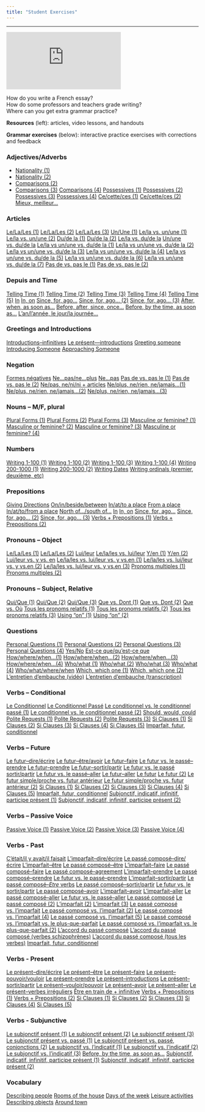 ```yaml
---
title: "Student Exercises"
---
```

--------------------------

![](http://avosplumes.org/scripts/timthumb/timthumb.php?src=http://avosplumes.org/uploads/images/pages/plume_c.jpg&w=180&h=150&zc=1&q=100)

How do you write a French essay?\
How do some professors and teachers grade writing?\
Where can you get extra grammar practice?

**Resources** (left): articles, video lessons, and handouts

**Grammar exercises** (below): interactive practice exercises with corrections and feedback

### Adjectives/Adverbs

- [Nationality (1)](student_exercises/adjectives_adverbs/nationality1.qmd)
- [Nationality (2)](student_exercises/adjectives_adverbs/nationality2.qmd)
- [Comparisons (2)](student_exercises/adjectives_adverbs/comparisons2.qmd)
- [Comparisons (3)](student_exercises/adjectives_adverbs/comparisons3.qmd)
[Comparisons (4)](student_exercises/adjectives_adverbs/comparisons4.qmd)
[Possessives (1)](student_exercises/adjectives_adverbs/possessives1.qmd)
[Possessives (2)](student_exercises/adjectives_adverbs/possessives2.qmd)
[Possessives (3)](student_exercises/adjectives_adverbs/possessives3.qmd)
[Possessives (4)](student_exercises/adjectives_adverbs/possessives4.qmd)
[Ce/cette/ces (1)](student_exercises/adjectives_adverbs/ce_cette_ces1.qmd)
[Ce/cette/ces (2)](student_exercises/adjectives_adverbs/ce_cette_ces2.qmd)
[Mieux, meilleur...](student_exercises/adjectives_adverbs/mieux-meilleur.qmd)


### Articles
[Le/La/Les (1)](student_exercises/articles/le-la-les1.qmd)
[Le/La/Les (2)](student_exercises/articles/le-la-les2.qmd)
[Le/La/Les (3)](student_exercises/articles/le-la-les3.qmd)
[Un/Une (1)](student_exercises/articles/un-une1.qmd)
[Le/la vs. un/une (1)](student_exercises/articles/le-la-vs-un-une1.qmd)
[Le/la vs. un/une (2)](student_exercises/articles/le-la-vs-un-une2.qmd)
[Du/de la (1)](student_exercises/articles/du-de-la1.qmd)
[Du/de la (2)](student_exercises/articles/du-de-la2.qmd)
[Le/la vs. du/de la](student_exercises/articles/le-la-vs-du-dela.qmd)
[Un/une vs. du/de la](student_exercises/articles/un-une-vs-du-dela.qmd)
[Le/la vs un/une vs. du/de la (1)](student_exercises/articles/le-la-vs-un-une-vs-du-de-la1.qmd)
[Le/la vs un/une vs. du/de la (2)](student_exercises/articles/le-la-vs-un-une-vs-du-de-la2.qmd)
[Le/la vs un/une vs. du/de la (3)](student_exercises/articles/le-la-vs-un-une-vs-du-de-la3.qmd)
[Le/la vs un/une vs. du/de la (4)](student_exercises/articles/le-la-vs-un-une-vs-du-de-la4.qmd)
[Le/la vs un/une vs. du/de la (5)](student_exercises/articles/le-la-vs-un-une-vs-du-de-la5.qmd)
[Le/la vs un/une vs. du/de la (6)](student_exercises/articles/le-la-vs-un-une-vs-du-de-la6.qmd)
[Le/la vs un/une vs. du/de la (7)](student_exercises/articles/le-la-vs-un-une-vs-du-de-la7.qmd)
[Pas de vs. pas le (1)](student_exercises/articles/pas-de-vs-pas-le-1.qmd)
[Pas de vs. pas le (2)](student_exercises/articles/pas-de-vs-pas-le-2.qmd)


### Depuis and Time
[Telling Time (1)](student_exercises/depuis-and-time/telling-time-1.qmd)
[Telling Time (2)](student_exercises/depuis-and-time/telling-time-2.qmd)
[Telling Time (3)](student_exercises/depuis-and-time/telling-time-3.qmd)
[Telling Time (4)](student_exercises/depuis-and-time/telling-time-4.qmd)
[Telling Time (5)](student_exercises/depuis-and-time/telling-time-5.qmd)
[In](student_exercises/depuis-and-time/in.qmd)
[In, on](student_exercises/depuis-and-time/in-on.qmd)
[Since, for, ago...](student_exercises/depuis-and-time/since-for-ago.qmd)
[Since, for, ago... (2)](student_exercises/depuis-and-time/since-for-ago-2.qmd)
[Since, for, ago... (3)](student_exercises/depuis-and-time/since-for-ago-3.qmd)
[After, when, as soon as...](student_exercises/depuis-and-time/after-when-as-soon-as.qmd)
[Before, after, since, once...](student_exercises/depuis-and-time/before-after-since-once.qmd)
[Before, by the time, as soon as...](student_exercises/depuis-and-time/before-by-the-time-as-soon-as.qmd)
[L'an/l'année, le jour/la journée...](student_exercises/depuis-and-time/lan-lannee-le-jour-la-journee.qmd)


### Greetings and Introductions
[Introductions--infinitives](student_exercises/greetings-and-introductions/simple-verbs-infinitives.qmd)
[Le présent—introductions](student_exercises/greetings-and-introductions/le-present-introductions.qmd)
[Greeting someone](student_exercises/greetings-and-introductions/greeting-someone.qmd)
[Introducing Someone](student_exercises/greetings-and-introductions/introducing-someone.qmd)
[Approaching Someone](student_exercises/greetings-and-introductions/approaching-someone.qmd)


### Negation
[Formes négatives](student_exercises/negation/formes-negatives.qmd)
[Ne...pas/ne...plus](student_exercises/negation/ne-pas-ne-plus.qmd)
[Ne...pas](student_exercises/negation/ne-pas.qmd)
[Pas de vs. pas le (1)](student_exercises/negation/pas-de-vs-pas-le-1.qmd)
[Pas de vs. pas le (2)](student_exercises/negation/pas-de-vs-pas-le-2.qmd)
[Ne/pas, ne/ni/ni + articles](student_exercises/negation/ne-pas-ne-ni-ni-articles.qmd)
[Ne/plus, ne/rien, ne/jamais...(1)](student_exercises/negation/ne-plus-ne-rien-ne-jamais-1.qmd)
[Ne/plus, ne/rien, ne/jamais...(2)](student_exercises/negation/ne-plus-ne-rien-ne-jamais-2.qmd)
[Ne/plus, ne/rien, ne/jamais...(3)](student_exercises/negation/ne-plus-ne-rien-ne-jamais-3.qmd)

### Nouns -- M/F, plural
[Plural Forms (1)](student_exercises/nouns/plural-forms-1.qmd)
[Plural Forms (2)](student_exercises/nouns/plural-forms-2.qmd)
[Plural Forms (3)](student_exercises/nouns/plural-forms-3.qmd)
[Masculine or feminine? (1)](student_exercises/nouns/masculine-or-feminine-1.qmd)
[Masculine or feminine? (2)](student_exercises/nouns/masculine-or-feminine-2.qmd)
[Masculine or feminine? (3)](student_exercises/nouns/masculine-or-feminine-3.qmd)
[Masculine or feminine? (4)](student_exercises/nouns/masculine-or-feminine-4.qmd)

### Numbers
[Writing 1-100 (1)](student_exercises/numbers/writing-1-100-1.qmd)
[Writing 1-100 (2)](student_exercises/numbers/writing-1-100-2.qmd)
[Writing 1-100 (3)](student_exercises/numbers/writing-1-100-3.qmd)
[Writing 1-100 (4)](student_exercises/numbers/writing-1-100-4.qmd)
[Writing 200-1000 (1)](student_exercises/numbers/writing-200-1000-1.qmd)
[Writing 200-1000 (2)](student_exercises/numbers/writing-200-1000-2.qmd)
[Writing Dates](student_exercises/numbers/writing-dates.qmd)
[Writing ordinals (premier, deuxième, etc)](student_exercises/numbers/writing-ordinals-premier-deuxieme-etc.qmd)

### Prepositions
[Giving Directions](student_exercises/prepositions/giving-directions.qmd)
[On/in/beside/between](student_exercises/prepositions/on-in-beside-between.qmd)
[In/at/to a place](student_exercises/prepositions/in-at-to-a-place.qmd)
[From a place](student_exercises/prepositions/from-a-place.qmd)
[In/at/to/from a place](student_exercises/prepositions/in-at-to-from-a-place.qmd)
[North of.../south of...](student_exercises/prepositions/north-of-south-of.qmd)
[In](student_exercises/depuis-and-time/in.qmd)
[In, on](student_exercises/depuis-and-time/in-on.qmd)
[Since, for, ago...](student_exercises/depuis-and-time/since-for-ago.qmd)
[Since, for, ago... (2)](student_exercises/depuis-and-time/since-for-ago-2.qmd)
[Since, for, ago... (3)](student_exercises/depuis-and-time/since-for-ago-3.qmd)
[Verbs + Prepositions (1)](student_exercises/prepositions/verbs-prepositions-1.qmd)
[Verbs + Prepositions (2)](student_exercises/prepositions/verbs-prepositions-2.qmd)

### Pronouns -- Object
[Le/La/Les (1)](student_exercises/pronouns-object/le-la-les-1.qmd)
[Le/La/Les (2)](student_exercises/pronouns-object/le-la-les-2.qmd)
[Lui/leur](student_exercises/pronouns-object/lui-leur.qmd)
[Le/la/les vs. lui/leur](student_exercises/pronouns-object/le-la-les-lui-leur.qmd)
[Y/en (1)](student_exercises/pronouns-object/y-en-1.qmd)
[Y/en (2)](student_exercises/pronouns-object/y-en-2.qmd)
[Lui/leur vs. y vs. en](student_exercises/pronouns-object/lui-leur-vs-y-vs-en.qmd)
[Le/la/les vs. lui/leur vs. y vs.en (1)](student_exercises/pronouns-object/le-la-les-vs-lui-leur-vs-y-vs-en-1.qmd)
[Le/la/les vs. lui/leur vs. y vs.en (2)](student_exercises/pronouns-object/le-la-les-vs-lui-leur-vs-y-vs-en-2.qmd)
[Le/la/les vs. lui/leur vs. y vs.en (3)](student_exercises/pronouns-object/le-la-les-vs-lui-leur-vs-y-vs-en-3.qmd)
[Pronoms multiples (1)](student_exercises/pronouns-object/pronoms-multiples-1.qmd)
[Pronoms multiples (2)](student_exercises/pronouns-object/pronoms-multiples-2.qmd)

### Pronouns -- Subject, Relative
[Qui/Que (1)](student_exercises/pronouns-subject-relative/qui-que-1.qmd)
[Qui/Que (2)](student_exercises/pronouns-subject-relative/qui-que-2.qmd)
[Qui/Que (3)](student_exercises/pronouns-subject-relative/qui-que-3.qmd)
[Que vs. Dont (1)](student_exercises/pronouns-subject-relative/que-vs-dont-1.qmd)
[Que vs. Dont (2)](student_exercises/pronouns-subject-relative/que-vs-dont-2.qmd)
[Que vs. Où](student_exercises/pronouns-subject-relative/que-vs-ou.qmd)
[Tous les pronoms relatifs (1)](student_exercises/pronouns-subject-relative/tous-les-pronoms-relatifs-1.qmd)
[Tous les pronoms relatifs (2)](student_exercises/pronouns-subject-relative/tous-les-pronoms-relatifs-2.qmd)
[Tous les pronoms relatifs (3)](student_exercises/pronouns-subject-relative/tous-les-pronoms-relatifs-3.qmd)
[Using "on" (1)](student_exercises/pronouns-subject-relative/using-on-1.qmd)
[Using "on" (2)](student_exercises/pronouns-subject-relative/using-on-2.qmd)

### Questions
[Personal Questions (1)](student_exercises/questions/personal-questions-1.qmd)
[Personal Questions (2)](student_exercises/questions/personal-questions-2.qmd)
[Personal Questions (3)](student_exercises/questions/personal-questions-3.qmd)
[Personal Questions (4)](student_exercises/questions/personal-questions-4.qmd)
[Yes/No](student_exercises/questions/yes-no.qmd)
[Est-ce que/qu'est-ce que](student_exercises/questions/est-ce-que-quest-ce-que.qmd)
[How/where/when...(1)](student_exercises/questions/how-where-when-1.qmd)
[How/where/when...(2)](student_exercises/questions/how-where-when-2.qmd)
[How/where/when...(3)](student_exercises/questions/how-where-when-3.qmd)
[How/where/when...(4)](student_exercises/questions/how-where-when-4.qmd)
[Who/what (1)](student_exercises/questions/le-combat-des-chefs.qmd)
[Who/what (2)](student_exercises/questions/who-what-2.qmd)
[Who/what (3)](student_exercises/questions/who-what-3.qmd)
[Who/what (4)](student_exercises/questions/who-what-4.qmd)
[Who/what/where/when](student_exercises/questions/who-what-where-when.qmd)
[Which, which one (1)](student_exercises/questions/which-which-one-1.qmd)
[Which, which one (2)](student_exercises/questions/which-which-one-2.qmd)
[L'entretien d'embauche (vidéo)](student_exercises/questions/lentretien-dembauche-video.qmd)
[L'entretien d'embauche (transcription)](student_exercises/questions/lentretien-dembauche-transcription.qmd)

### Verbs -- Conditional
[Le Conditionnel](student_exercises/verbs-conditional/le-conditionnel.qmd)
[Le Conditionnel Passé](student_exercises/verbs-conditional/le-conditionnel-passe.qmd)
[Le conditionnel vs. le conditionnel passé (1)](student_exercises/verbs-conditional/le-conditionnel-vs-le-conditionnel-passe.qmd)
[Le conditionnel vs. le conditionnel passé (2)](student_exercises/verbs-conditional/le-conditionnel-vs-le-conditionnel-passe-2.qmd)
[Should, would, could](student_exercises/verbs-conditional/should-would-could.qmd)
[Polite Requests (1)](student_exercises/verbs-conditional/polite-requests-1.qmd)
[Polite Requests (2)](student_exercises/verbs-conditional/polite-requests-2.qmd)
[Polite Requests (3)](student_exercises/verbs-conditional/polite-requests-3.qmd)
[Si Clauses (1)](student_exercises/verbs-conditional/si-clauses-1.qmd)
[Si Clauses (2)](student_exercises/verbs-conditional/si-clauses-2.qmd)
[Si Clauses (3)](student_exercises/verbs-conditional/si-clauses-3.qmd)
[Si Clauses (4)](student_exercises/verbs-conditional/si-clauses-4.qmd)
[Si Clauses (5)](student_exercises/verbs-conditional/si-clauses-5.qmd)
[Imparfait, futur, conditionnel](student_exercises/verbs-conditional/imparfait-futur-conditionnel.qmd)

### Verbs -- Future
[Le futur--dire/écrire](student_exercises/verbs-future/le-futur-dire-ecrire.qmd)
[Le futur--être/avoir](student_exercises/verbs-future/le-futur-etre-avoir.qmd)
[Le futur--faire](student_exercises/verbs-future/le-futur-faire.qmd)
[Le futur vs. le passé--prendre](student_exercises/verbs-future/le-futur-vs-le-passe-prendre.qmd)
[Le futur--prendre](student_exercises/verbs-future/le-futur-prendre.qmd)
[Le futur--sortir/partir](student_exercises/verbs-future/le-futur-sortir-partir.qmd)
[Le futur vs. le passé sortir/partir](student_exercises/verbs-future/le-futur-vs-le-passe-sortir-partir.qmd)
[Le futur vs. le passé--aller](student_exercises/verbs-future/le-futur-vs-le-passe-aller.qmd)
[Le futur--aller](student_exercises/verbs-future/le-futur-aller.qmd)
[Le futur](student_exercises/verbs-future/le-futur.qmd)
[Le futur (2)](student_exercises/verbs-future/le-futur-2.qmd)
[Le futur simple/proche vs. futur antérieur](student_exercises/verbs-future/le-futur-simple-proche-vs-futur-anterieur.qmd)
[Le futur simple/proche vs. futur antérieur (2)](student_exercises/verbs-future/le-futur-simple-proche-vs-futur-anterieur-2.qmd)
[Si Clauses (1)](student_exercises/verbs-conditional/si-clauses-1.qmd)
[Si Clauses (2)](student_exercises/verbs-conditional/si-clauses-2.qmd)
[Si Clauses (3)](student_exercises/verbs-conditional/si-clauses-3.qmd)
[Si Clauses (4)](student_exercises/verbs-conditional/si-clauses-4.qmd)
[Si Clauses (5)](student_exercises/verbs-conditional/si-clauses-5.qmd)
[Imparfait, futur, conditionnel](student_exercises/verbs-conditional/imparfait-futur-conditionnel.qmd)
[Subjonctif, indicatif, infinitif, participe présent (1)](student_exercises/verbs-future/subjonctif-indicatif-infinitif-participe-present-1.qmd)
[Subjonctif, indicatif, infinitif, participe présent (2)](student_exercises/verbs-future/subjonctif-indicatif-infinitif-participe-present-2.qmd)

### Verbs -- Passive Voice
[Passive Voice (1)](student_exercises/verbs-passive-voice/passive-voice-1.qmd)
[Passive Voice (2)](student_exercises/verbs-passive-voice/passive-voice-2.qmd)
[Passive Voice (3)](student_exercises/verbs-passive-voice/passive-voice-3.qmd)
[Passive Voice (4)](student_exercises/verbs-passive-voice/passive-voice-4.qmd)

### Verbs - Past
[C'était/il y avait/il faisait](student_exercises/verbs-past/cetait-il-y-avait-il-faisait.qmd)
[L'imparfait--dire/écrire](student_exercises/verbs-past/limparfait-dire-ecrire.qmd)
[Le passé composé--dire/écrire](student_exercises/verbs-past/le-passe-compose-dire-ecrire.qmd)
[L'imparfait--être](student_exercises/verbs-past/limparfait-etre.qmd)
[Le passé composé--être](student_exercises/verbs-past/le-passe-compose-etre.qmd)
[L'imparfait--faire](student_exercises/verbs-past/limparfait-faire.qmd)
[Le passé composé--faire](student_exercises/verbs-past/le-passe-compose-faire.qmd)
[Le passé composé--agreement](student_exercises/verbs-past/le-passe-compose-agreement.qmd)
[L'imparfait--prendre](student_exercises/verbs-past/limparfait-prendre.qmd)
[Le passé composé--prendre](student_exercises/verbs-past/le-passe-compose-prendre.qmd)
[Le futur vs. le passé--prendre](student_exercises/verbs-future/le-futur-vs-le-passe-prendre.qmd)
[L'imparfait--sortir/partir](student_exercises/verbs-past/limparfait-sortir-partir.qmd)
[Le passé composé--*Etre* verbs](student_exercises/verbs-past/le-passe-compose-etre-verbs.qmd)
[Le passé composé--sortir/partir](student_exercises/verbs-past/le-passe-compose-sortir-partir.qmd)
[Le futur vs. le sortir/partir](student_exercises/verbs-future/le-futur-vs-le-passe-sortir-partir.qmd)
[Le passé composé--avoir](student_exercises/verbs-past/le-passe-compose-avoir.qmd)
[L'imparfait--avoir](student_exercises/verbs-past/limparfait-avoir.qmd)
[L'imparfait--aller](student_exercises/verbs-past/limparfait-aller.qmd)
[Le passé composé--aller](student_exercises/verbs-past/le-passe-compose-aller.qmd)
[Le futur vs. le passé--aller](student_exercises/verbs-future/le-futur-vs-le-passe-aller.qmd)
[Le passé composé](student_exercises/verbs-past/le-passe-compose.qmd)
[Le passé composé (2)](student_exercises/verbs-past/le-passe-compose-2.qmd)
[L'imparfait (2)](student_exercises/verbs-past/limparfait-2.qmd)
[L'imparfait (3)](student_exercises/verbs-past/limparfait-3.qmd)
[Le passé composé vs. l'imparfait](student_exercises/verbs-past/le-passe-compose-vs-limparfait.qmd)
[Le passé composé vs. l'imparfait (2)](student_exercises/verbs-past/le-passe-compose-vs-limparfait-2.qmd)
[Le passé composé vs. l'imparfait (4)](student_exercises/verbs-past/le-passe-compose-vs-limparfait-4.qmd)
[Le passé composé vs. l'imparfait (5)](student_exercises/verbs-past/le-passe-compose-vs-limparfait-accords-5.qmd)
[Le passé composé vs. l'imparfait vs. le plus-que-parfait](student_exercises/verbs-past/le-passe-compose-vs-limparfait-vs-le-plus-que-parfait.qmd)
[Le passé composé vs. l'imparfait vs. le plus-que-parfait (2)](student_exercises/verbs-past/le-passe-compose-vs-limparfait-vs-le-plus-que-parfait-2.qmd)
[L'accord du passé composé](student_exercises/verbs-past/laccord-du-passe-compose.qmd)
[L'accord du passé composé (verbes schizophrènes)](student_exercises/verbs-past/laccord-du-passe-compose-verbes-schizophrenes.qmd)
[L'accord du passé composé (tous les verbes)](student_exercises/verbs-past/laccord-du-passe-compose-tous-les-verbes.qmd)
[Imparfait, futur, conditionnel](student_exercises/verbs-conditional/imparfait-futur-conditionnel.qmd)

### Verbs - Present
[Le présent--dire/écrire](student_exercises/verbs-present/le-present-dire-ecrire.qmd)
[Le présent--être](student_exercises/verbs-present/le-present-etre.qmd)
[Le présent--faire](student_exercises/verbs-present/le-present-faire.qmd)
[Le présent--pouvoir/vouloir](student_exercises/verbs-present/le-present-pouvoir-vouloir.qmd)
[Le présent--prendre](student_exercises/verbs-present/le-present-prendre.qmd)
[Le présent--introductions](student_exercises/verbs-present/le-present-introductions.qmd)
[Le présent--sortir/partir](student_exercises/verbs-present/le-present-sortir-partir.qmd)
[Le présent--vouloir/pouvoir](student_exercises/verbs-present/le-present-vouloir-pouvoir.qmd)
[Le présent--avoir](student_exercises/verbs-present/le-present-avoir.qmd)
[Le présent--aller](student_exercises/verbs-present/le-present-aller.qmd)
[Le présent--verbes irréguliers](student_exercises/verbs-present/le-present-verbes-irreguliers.qmd)
[Être en train de + infinitive](student_exercises/verbs-present/etre-en-train-de-infinitive.qmd)
[Verbs + Prepositions (1)](student_exercises/prepositions/verbs-prepositions-1.qmd)
[Verbs + Prepositions (2)](student_exercises/prepositions/verbs-prepositions-2.qmd)
[Si Clauses (1)](student_exercises/verbs-conditional/si-clauses-1.qmd)
[Si Clauses (2)](student_exercises/verbs-conditional/si-clauses-2.qmd)
[Si Clauses (3)](student_exercises/verbs-conditional/si-clauses-3.qmd)
[Si Clauses (4)](student_exercises/verbs-conditional/si-clauses-4.qmd)
[Si Clauses (5)](student_exercises/verbs-conditional/si-clauses-5.qmd)

### Verbs - Subjunctive
[Le subjonctif présent (1)](student_exercises/verbs-subjunctive/le-subjonctif-present-1.qmd)
[Le subjonctif présent (2)](student_exercises/verbs-subjunctive/le-subjonctif-present-2.qmd)
[Le subjonctif présent (3)](student_exercises/verbs-subjunctive/le-subjonctif-present-3.qmd)
[Le subjonctif présent vs. passé (1)](student_exercises/verbs-subjunctive/le-subjonctif-present-vs-passe-1.qmd)
[Le subjonctif présent vs. passé, conjonctions (2)](student_exercises/verbs-subjunctive/le-subjonctif-present-vs-passe-conjonctions-2.qmd)
[Le subjonctif vs. l'indicatif (1)](student_exercises/verbs-subjunctive/le-subjonctif-vs-lindicatif-1.qmd)
[Le subjonctif vs. l'indicatif (2)](student_exercises/verbs-subjunctive/le-subjonctif-vs-lindicatif-2.qmd)
[Le subjonctif vs. l'indicatif (3)](student_exercises/verbs-subjunctive/le-subjonctif-vs-lindicatif-3.qmd)
[Before, by the time, as soon as...](student_exercises/depuis-and-time/before-by-the-time-as-soon-as.qmd)
[Subjonctif, indicatif, infinitif, participe présent (1)](student_exercises/verbs-future/subjonctif-indicatif-infinitif-participe-present-1.qmd)
[Subjonctif, indicatif, infinitif, participe présent (2)](student_exercises/verbs-future/subjonctif-indicatif-infinitif-participe-present-2.qmd)

### Vocabulary
[Describing people](student_exercises/vocabulary/describing-people.qmd)
[Rooms of the house](student_exercises/vocabulary/rooms-of-the-house.qmd)
[Days of the week](student_exercises/vocabulary/days-of-the-week.qmd)
[Leisure activities](student_exercises/vocabulary/leisure-activities.qmd)
[Describing objects](student_exercises/vocabulary/describing-objects.qmd)
[Around town](student_exercises/vocabulary/around-town.qmd)

